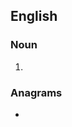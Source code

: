 {{also|Hauchs}}
==English==

===Noun===
{{head|en|noun plural form}}

# {{plural of|hauch|lang=en}}

===Anagrams===
* {{anagrams|en|a=achhsu|Chaush}}
